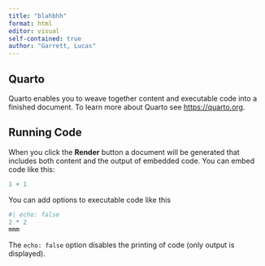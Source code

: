 ```yaml
---
title: "blahbhh"
format: html
editor: visual
self-contained: true
author: "Garrett, Lucas"
---
```


## Quarto

Quarto enables you to weave together content and executable code into a finished document. To learn more about Quarto see <https://quarto.org>.

## Running Code

When you click the **Render** button a document will be generated that includes both content and the output of embedded code. You can embed code like this:

```r
1 + 1
```

You can add options to executable code like this

```r
#| echo: false
2 * 2
mmm
```

The `echo: false` option disables the printing of code (only output is displayed).
